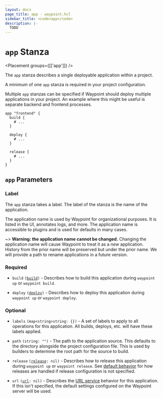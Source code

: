 ```yaml
---
layout: docs
page_title: app - waypoint.hcl
sidebar_title: <code>app</code>
description: |-
  TODO
---
```


# `app` Stanza

<Placement groups={[['app']]} />

The `app` stanza describes a single deployable application within a project.

A minimum of one `app` stanza is required in your project configuration.

Multiple `app` stanzas can be specified if Waypoint should deploy multiple
applications in your project. An example where this might be useful is
separate backend and frontend processes.

```hcl
app "frontend" {
  build {
    # ...
  }

  deploy {
    # ...
  }

  release {
    # ...
  }
}
```

## `app` Parameters

### Label

The `app` stanza takes a label. The label of the stanza is the name
of the application.

The application name is used by Waypoint for organizational purposes.
It is listed in the UI, annotates logs, and more. The application name is
accessible to plugins and is used for defaults in many cases.

~> **Warning: the application name cannot be changed.** Changing the
application name will cause Waypoint to treat it as a _new_ application.
History from the prior name will be preserved but under the prior name.
We will provide a path to rename applications in a future version.

### Required

- `build` <code>([build][build])</code> - Describes how to build this
  application during `waypoint up` or `waypoint build`.

- `deploy` <code>([deploy][deploy])</code> - Describes how to deploy
  this application during `waypoint up` or `waypoint deploy`.

### Optional

- `labels` `(map<string>string: {})` - A set of labels to apply to all
  operations for this application. All builds, deploys, etc. will have these
  labels applied.

- `path` `(string: "")` - The path to the application source. This defaults
  to the directory alongside the project configuration file. This is used by
  builders to determine the root path for the source to build.

- `release` <code>([release][release]: nil)</code> - Describes how to release
  this application during `waypoint up` or `waypoint release`. See
  [default behavior](/docs/lifecycle/release#default-behavior) for how
  releases are handled if release configuration is not specified.

- `url` <code>([url][url]: nil)</code> - Describes the [URL service](/docs/url)
  behavior for this application. If this isn't specified, the default settings
  configured on the Waypoint server will be used.

[build]: /docs/waypoint-hcl/build 'Build Stanza'
[deploy]: /docs/waypoint-hcl/deploy 'Deploy Stanza'
[release]: /docs/waypoint-hcl/release 'Release Stanza'
[url]: /docs/waypoint-hcl/url 'url Stanza'

